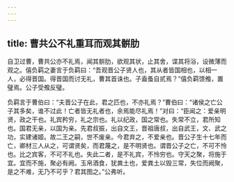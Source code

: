 ```yaml
---
---
---
```

title: 曹共公不礼重耳而观其骿肋
---


自卫过曹，曹共公亦不礼焉，闻其骿肋，欲观其状，止其舍，谍其将浴，设微薄而观之。僖负羁之妻言于负羁曰：“吾观晋公子贤人也，其从者皆国相也，以相一人，必得晋国。得晋国而讨无礼，曹其首诛也。子盍蚤自贰焉？”僖负羁馈飧，置璧焉。公子受飧反璧。

负羁言于曹伯曰：“夫晋公子在此，君之匹也，不亦礼焉？”曹伯曰：“诸侯之亡公子其多矣，谁不过此！亡者皆无礼者也，余焉能尽礼焉！”对曰：“臣闻之：爱亲明贤，政之干也。礼宾矜穷，礼之宗也。礼以纪政，国之常也。失常不立，君所知也。国君无亲，以国为亲。先君叔振，出自文王，晋祖唐叔，出自武王，文、武之功，实建诸姬。故二王之嗣，世不废亲。今君弃之，不爱亲也。晋公子生十七年而亡，卿材三人从之，可谓贤矣，而君蔑之，是不明贤也。谓晋公子之亡，不可不怜也。比之宾客，不可不礼也。失此二者，是不礼宾，不怜穷也。守天之聚，将施于宜。宜而不施，聚必有阙。玉帛酒食，犹粪土也，爱粪土以毁三常，失位而阙聚，是之不难，无乃不可乎？君其图之。”公弗听。

